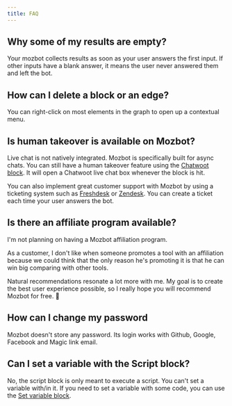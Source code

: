 ```yaml
---
title: FAQ
---
```


## Why some of my results are empty?

Your mozbot collects results as soon as your user answers the first input. If other inputs have a blank answer, it means the user never answered them and left the bot.

## How can I delete a block or an edge?

You can right-click on most elements in the graph to open up a contextual menu.

## Is human takeover is available on Mozbot?

Live chat is not natively integrated. Mozbot is specifically built for async chats. You can still have a human takeover feature using the [Chatwoot block](/editor/blocks/integrations/chatwoot). It will open a Chatwoot live chat box whenever the block is hit.

You can also implement great customer support with Mozbot by using a ticketing system such as [Freshdesk](https://freshdesk.com/) or [Zendesk](https://www.zendesk.com/). You can create a ticket each time your user answers the bot.

## Is there an affiliate program available?

I'm not planning on having a Mozbot affiliation program.

As a customer, I don't like when someone promotes a tool with an affiliation because we could think that the only reason he's promoting it is that he can win big comparing with other tools.

Natural recommendations resonate a lot more with me. My goal is to create the best user experience possible, so I really hope you will recommend Mozbot for free. 🤝

## How can I change my password

Mozbot doesn't store any password. Its login works with Github, Google, Facebook and Magic link email.

## Can I set a variable with the Script block?

No, the script block is only meant to execute a script. You can't set a variable with/in it. If you need to set a variable with some code, you can use the [Set variable block](/editor/blocks/logic/set-variable).
